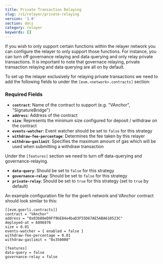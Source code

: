 ```yaml
---
title: Private Transaction Relaying
slug: /v1/relayer/private-relaying
version: '1.0'
section: docs
category: relayer
keywords: []
---
```

 
If you wish to only support certain functions within the relayer network you can configure the relayer to only support those functions. 
For instance, you can turn off governance relaying and data querying and only relay private transactions. It is important to note 
that governace relaying, private transaction relaying and data querying are all on by default. 
 
To set up the relayer exclusively for relaying private transactions we need to add the following fields to under the 
`[evm.<network>.contracts]` section:

### Required Fields

- **`contract`**: Name of the contract to support (e.g. "VAnchor", "SignatureBridge")
- **`address`**: Address of the contract 
- **`size`**: Represents the minimum size configured for deposit / withdraw on the contract 
- **`events-watcher`**: Event watcher should be set to `false` for this strategy
- **`withdraw-fee-percentage`**: Determines the fee taken by this relayer
- **`withdraw-gaslimit`**: Specifies the maximum amount of gas which will be used when submitting a withdraw transaction

Under the `[features]` section we need to turn off data-querying and governance-relaying.

- **`data-query`**: Should be set to `false` for this strategy
- **`governance-relay`**: Should be set to `false` for this strategy
- **`private-relay`**: Should be set to `true` for this strategy (set to `true` by default)

An example configuration file for the goerli network and VAnchor contract should look similar to this:

```
[[evm.goerli.contracts]]
contract = "VAnchor"
address = "0x03b88eD9Ff9bE84e4baD3F55D67AE5ABA610523C"
deployed-at = 6896976
size = 0.01
events-watcher = { enabled = false }
withdraw-fee-percentage = 0.01
withdraw-gaslimit = "0x350000"

[features]
data-query = false
governance-relay = false
```
